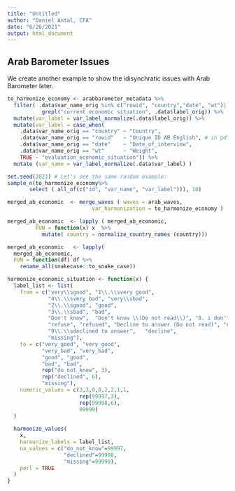 ```yaml
---
title: "Untitled"
author: "Daniel Antal, CFA"
date: "6/26/2021"
output: html_document
---
```

## Arab Barometer Issues

We create another example to show the idisynchratic issues with Arab Barometer later.

```r
to_harmonize_economy <- arabbarometer_metadata %>%
  filter( .data$var_name_orig %in% c("rowid", "country","date", "wt")|
           grepl("current economic situation", .data$label_orig)) %>%
  mutate(var_label = var_label_normalize(.data$label_orig)) %>%
  mutate(var_label = case_when(
    .data$var_name_orig == "country" ~ "Country",
    .data$var_name_orig == "rowid"   ~ "Unique ID AB English", # in pdf Unique ID AB English
    .data$var_name_orig == "date"    ~ "Date_of_interview",
    .data$var_name_orig == "wt"      ~ "Weight",
    TRUE ~ "evaluation_economic_situation")) %>%
  mutate (var_name = var_label_normalize(.data$var_label) )

set.seed(2021) # Let's see the same random example:
sample_n(to_harmonize_economy%>% 
       select ( all_of(c("id", "var_name", "var_label"))), 10)

```

```r
merged_ab_economic  <- merge_waves ( waves = arab_waves, 
                           var_harmonization = to_harmonize_economy )

merged_ab_economic  <- lapply ( merged_ab_economic, 
         FUN = function(x) x  %>%
           mutate( country = normalize_country_names (country)))
```

```r
merged_ab_economic   <- lapply(
  merged_ab_economic,
  FUN = function(df) df %>%
    rename_all(snakecase::to_snake_case))
```

```r
harmonize_economic_situation <- function(x) {
  label_list <- list(
    from = c("very\\sgood", "1\\.\\svery good",
             "4\\.\\svery bad", "very\\sbad", 
             "2\\.\\sgood", "good", 
             "3\\.\\sbad", "bad", 
             "Don't know",  "Don't know \\(Do not read\\)", "8. i don't know", 
             "refuse", "refused", "Decline to answer (Do not read)", "not\\sresponsible",
             "9\\.\\sdeclined to answer",   "decline", 
             "missing"), 
    to = c("very_good", "very_good", 
           "very_bad", "very_bad",
           "good", "good",
           "bad", "bad",
           rep("do_not_know", 3), 
           rep("declined", 6),
           "missing"), 
    numeric_values = c(3,3,0,0,2,2,1,1, 
                       rep(99997,3),
                       rep(99998,6),
                       99999)
  )
  
  harmonize_values(
    x, 
    harmonize_labels = label_list, 
    na_values = c("do_not_know"=99997,
                  "declined"=99998,
                  "missing"=99999), 
    perl = TRUE
  )
}
```